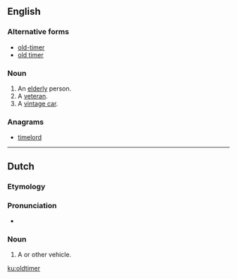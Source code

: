 {{also|old-timer|Oldtimer}}
==English==
{{wikipedia}}
===Alternative forms===
* [[old-timer]]
* [[old timer]]
===Noun===
{{en-noun}}

# An [[elderly]] person.
# A [[veteran]].
# A [[vintage car]].

===Anagrams===
* [[timelord#English|timelord]]

----

==Dutch==
{{wikipedia|lang=nl}}

===Etymology===
{{borrowing|en|lang=nl}}

===Pronunciation===
* {{hyphenation|old|ti|mer|lang=nl}}

===Noun===
{{nl-noun|m|-s|oldtimertje}}

# A {{l|en|vintage car}} or other vehicle.

[[ku:oldtimer]]